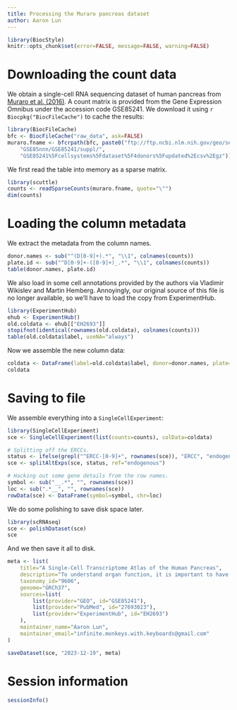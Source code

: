 ```yaml
---
title: Processing the Muraro pancreas dataset
author: Aaron Lun
---
```


```r
library(BiocStyle)
knitr::opts_chunk$set(error=FALSE, message=FALSE, warning=FALSE)
```

# Downloading the count data

We obtain a single-cell RNA sequencing dataset of human pancreas from [Muraro et al. (2016)](https://doi.org/10.1016/j.cels.2016.09.002).
A count matrix is provided from the Gene Expression Omnibus under the accession code GSE85241.
We download it using `r Biocpkg("BiocFileCache")` to cache the results:

```r
library(BiocFileCache)
bfc <- BiocFileCache("raw_data", ask=FALSE)
muraro.fname <- bfcrpath(bfc, paste0("ftp://ftp.ncbi.nlm.nih.gov/geo/series/",
    "GSE85nnn/GSE85241/suppl/",
    "GSE85241%5Fcellsystems%5Fdataset%5F4donors%5Fupdated%2Ecsv%2Egz"))
```

We first read the table into memory as a sparse matrix.

```r
library(scuttle)
counts <- readSparseCounts(muraro.fname, quote="\"")
dim(counts)
```

# Loading the column metadata

We extract the metadata from the column names.

```r
donor.names <- sub("^(D[0-9]+).*", "\\1", colnames(counts))
plate.id <- sub("^D[0-9]+-([0-9]+)_.*", "\\1", colnames(counts))
table(donor.names, plate.id)
```

We also load in some cell annotations provided by the authors via Vladimir Wikislev and Martin Hemberg.
Annoyingly, our original source of this file is no longer available, so we'll have to load the copy from ExperimentHub.

```r
library(ExperimentHub)
ehub <- ExperimentHub()
old.coldata <- ehub[["EH2693"]]
stopifnot(identical(rownames(old.coldata), colnames(counts)))
table(old.coldata$label, useNA="always") 
```

Now we assemble the new column data:

```r
coldata <- DataFrame(label=old.coldata$label, donor=donor.names, plate=factor(plate.id))
coldata
```

# Saving to file

We assemble everything into a `SingleCellExperiment`:

```r
library(SingleCellExperiment)
sce <- SingleCellExperiment(list(counts=counts), colData=coldata)

# Splitting off the ERCCs.
status <- ifelse(grepl("^ERCC-[0-9]+", rownames(sce)), "ERCC", "endogenous")
sce <- splitAltExps(sce, status, ref="endogenous")

# Hacking out some gene details from the row names.
symbol <- sub("__.*", "", rownames(sce))
loc <- sub(".*__", "", rownames(sce))
rowData(sce) <- DataFrame(symbol=symbol, chr=loc)
```

We do some polishing to save disk space later.

```r
library(scRNAseq)
sce <- polishDataset(sce)
sce
```

And we then save it all to disk.

```r
meta <- list(
    title="A Single-Cell Transcriptome Atlas of the Human Pancreas",
    description="To understand organ function, it is important to have an inventory of its cell types and of their corresponding marker genes. This is a particularly challenging task for human tissues like the pancreas, because reliable markers are limited. Hence, transcriptome-wide studies are typically done on pooled islets of Langerhans, obscuring contributions from rare cell types and of potential subpopulations. To overcome this challenge, we developed an automated platform that uses FACS, robotics, and the CEL-Seq2 protocol to obtain the transcriptomes of thousands of single pancreatic cells from deceased organ donors, allowing in silico purification of all main pancreatic cell types. We identify cell type-specific transcription factors and a subpopulation of REG3A-positive acinar cells. We also show that CD24 and TM4SF4 expression can be used to sort live alpha and beta cells with high purity. This resource will be useful for developing a deeper understanding of pancreatic biology and pathophysiology of diabetes mellitus.",
    taxonomy_id="9606",
    genome="GRCh37",
    sources=list(
        list(provider="GEO", id="GSE85241"),
        list(provider="PubMed", id="27693023"),
        list(provider="ExperimentHub", id="EH2693")
    ),
    maintainer_name="Aaron Lun",
    maintainer_email="infinite.monkeys.with.keyboards@gmail.com"
)

saveDataset(sce, "2023-12-19", meta)
```

# Session information {-}

```r
sessionInfo()
```
